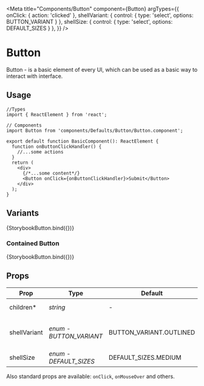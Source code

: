 <!-- Types -->


<!-- Storybook imports -->


<!-- Components -->


<Meta
  title="Components/Button"
  component={Button}
  argTypes={{
    onClick: { action: 'clicked' },
    shellVariant: { control: { type: 'select', options: BUTTON_VARIANT } },
    shellSize: { control: { type: 'select', options: DEFAULT_SIZES } },
  }}
/>


# Button

Button - is a basic element of every UI, which can be used as a basic way to interact with interface.

## Usage

```tsx
//Types
import { ReactElement } from 'react';

// Components
import Button from 'components/Defaults/Button/Button.component';

export default function BasicComponent(): ReactElement {
  function onButtonClickHandler() {
    //...some actions
  }
  return (
    <div>
      {/*...some content*/}
      <Button onClick={onButtonClickHandler}>Submit</Button>
    </div>
  );
}
```

## Variants

<Canvas>
  <Story
    name="Default Button"
    args={{
      children: 'Submit',
    }}
  >
    {StorybookButton.bind({})}
  </Story>
</Canvas>

### Contained Button

<Canvas>
  <Story
    name="Contained Button"
    args={{
      children: 'Ok',
      shellVariant: BUTTON_VARIANT.CONTAINED,
    }}
  >
    {StorybookButton.bind({})}
  </Story>
</Canvas>

## Props

<table>
  <thead>
    <tr>
      <th>Prop</th>
      <th>Type</th>
      <th>Default</th>
      <th>Description</th>
    </tr>
  </thead>
  <tbody>
    <tr>
      <td>children*</td>
      <td>
        <em>string</em>
      </td>
      <td>-</td>
      <td>Content of the button.</td>
    </tr>
    <tr>
      <td>shellVariant</td>
      <td>
        <em>enum - BUTTON_VARIANT</em>
      </td>
      <td>BUTTON_VARIANT.OUTLINED</td>
      <td>Variant of the button - contained or outlined.</td>
    </tr>
    <tr>
      <td>shellSize</td>
      <td>
        <em>enum - DEFAULT_SIZES</em>
      </td>
      <td>DEFAULT_SIZES.MEDIUM</td>
      <td>Size of the button.</td>
    </tr>
  </tbody>
</table>

Also standard props are available: `onClick`, `onMouseOver` and others.
